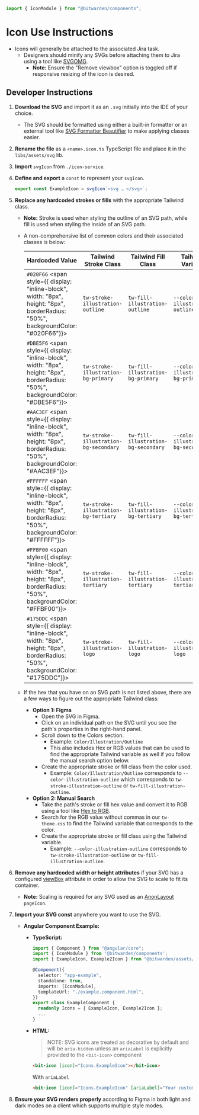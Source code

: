 

<Meta of={stories} />

```ts
import { IconModule } from "@bitwarden/components";
```

# Icon Use Instructions

- Icons will generally be attached to the associated Jira task.
  - Designers should minify any SVGs before attaching them to Jira using a tool like
    [SVGOMG](https://jakearchibald.github.io/svgomg/).
    - **Note:** Ensure the "Remove viewbox" option is toggled off if responsive resizing of the icon
      is desired.

## Developer Instructions

1. **Download the SVG** and import it as an `.svg` initially into the IDE of your choice.
   - The SVG should be formatted using either a built-in formatter or an external tool like
     [SVG Formatter Beautifier](https://codebeautify.org/svg-formatter-beautifier) to make applying
     classes easier.

2. **Rename the file** as a `<name>.icon.ts` TypeScript file and place it in the `libs/assets/svg`
   lib.

3. **Import** `svgIcon` from `./icon-service`.

4. **Define and export** a `const` to represent your `svgIcon`.

   ```typescript
   export const ExampleIcon = svgIcon`<svg … </svg>`;
   ```

5. **Replace any hardcoded strokes or fills** with the appropriate Tailwind class.
   - **Note:** Stroke is used when styling the outline of an SVG path, while fill is used when
     styling the inside of an SVG path.

   - A non-comprehensive list of common colors and their associated classes is below:

     | Hardcoded Value                                                                                                                          | Tailwind Stroke Class                 | Tailwind Fill Class                 | Tailwind Variable                   |
     | ---------------------------------------------------------------------------------------------------------------------------------------- | ------------------------------------- | ----------------------------------- | ----------------------------------- |
     | `#020F66` <span style={{ display: "inline-block", width: "8px", height: "8px", borderRadius: "50%", backgroundColor: "#020F66"}}></span> | `tw-stroke-illustration-outline`      | `tw-fill-illustration-outline`      | `--color-illustration-outline`      |
     | `#DBE5F6` <span style={{ display: "inline-block", width: "8px", height: "8px", borderRadius: "50%", backgroundColor: "#DBE5F6"}}></span> | `tw-stroke-illustration-bg-primary`   | `tw-fill-illustration-bg-primary`   | `--color-illustration-bg-primary`   |
     | `#AAC3EF` <span style={{ display: "inline-block", width: "8px", height: "8px", borderRadius: "50%", backgroundColor: "#AAC3EF"}}></span> | `tw-stroke-illustration-bg-secondary` | `tw-fill-illustration-bg-secondary` | `--color-illustration-bg-secondary` |
     | `#FFFFFF` <span style={{ display: "inline-block", width: "8px", height: "8px", borderRadius: "50%", backgroundColor: "#FFFFFF"}}></span> | `tw-stroke-illustration-bg-tertiary`  | `tw-fill-illustration-bg-tertiary`  | `--color-illustration-bg-tertiary`  |
     | `#FFBF00` <span style={{ display: "inline-block", width: "8px", height: "8px", borderRadius: "50%", backgroundColor: "#FFBF00"}}></span> | `tw-stroke-illustration-tertiary`     | `tw-fill-illustration-tertiary`     | `--color-illustration-tertiary`     |
     | `#175DDC` <span style={{ display: "inline-block", width: "8px", height: "8px", borderRadius: "50%", backgroundColor: "#175DDC"}}></span> | `tw-stroke-illustration-logo`         | `tw-fill-illustration-logo`         | `--color-illustration-logo`         |

   - If the hex that you have on an SVG path is not listed above, there are a few ways to figure out
     the appropriate Tailwind class:
     - **Option 1: Figma**
       - Open the SVG in Figma.
       - Click on an individual path on the SVG until you see the path's properties in the
         right-hand panel.
       - Scroll down to the Colors section.
         - Example: `Color/Illustration/Outline`
         - This also includes Hex or RGB values that can be used to find the appropriate Tailwind
           variable as well if you follow the manual search option below.
       - Create the appropriate stroke or fill class from the color used.
         - Example: `Color/Illustration/Outline` corresponds to `--color-illustration-outline` which
           corresponds to `tw-stroke-illustration-outline` or `tw-fill-illustration-outline`.
     - **Option 2: Manual Search**
       - Take the path's stroke or fill hex value and convert it to RGB using a tool like
         [Hex to RGB](https://www.rgbtohex.net/hex-to-rgb/).
       - Search for the RGB value without commas in our `tw-theme.css` to find the Tailwind variable
         that corresponds to the color.
       - Create the appropriate stroke or fill class using the Tailwind variable.
         - Example: `--color-illustration-outline` corresponds to `tw-stroke-illustration-outline`
           or `tw-fill-illustration-outline`.

6. **Remove any hardcoded width or height attributes** if your SVG has a configured
   [viewBox](https://developer.mozilla.org/en-US/docs/Web/SVG/Attribute/viewBox) attribute in order
   to allow the SVG to scale to fit its container.
   - **Note:** Scaling is required for any SVG used as an
     [AnonLayout](?path=/docs/component-library-anon-layout--docs) `pageIcon`.

7. **Import your SVG const** anywhere you want to use the SVG.
   - **Angular Component Example:**
     - **TypeScript:**

       ```typescript
       import { Component } from "@angular/core";
       import { IconModule } from '@bitwarden/components';
       import { ExampleIcon, Example2Icon } from "@bitwarden/assets/svg";

       @Component({
         selector: "app-example",
         standalone: true,
         imports: [IconModule],
         templateUrl: "./example.component.html",
       })
       export class ExampleComponent {
         readonly Icons = { ExampleIcon, Example2Icon };
         ...
       }
       ```

     - **HTML:**

       > NOTE: SVG icons are treated as decorative by default and will be `aria-hidden` unless an
       > `ariaLabel` is explicitly provided to the `<bit-icon>` component

       ```html
       <bit-icon [icon]="Icons.ExampleIcon"></bit-icon>
       ```

       With `ariaLabel`

       ```html
       <bit-icon [icon]="Icons.ExampleIcon" [ariaLabel]="Your custom label text here"></bit-icon>
       ```

8. **Ensure your SVG renders properly** according to Figma in both light and dark modes on a client
   which supports multiple style modes.
